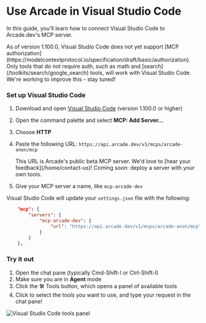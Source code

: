 
# Use Arcade in Visual Studio Code

In this guide, you'll learn how to connect Visual Studio Code to Arcade.dev's MCP server.

<Note>
  As of version 1.100.0, Visual Studio Code does not yet support [MCP
  authorization](https://modelcontextprotocol.io/specification/draft/basic/authorization).
  Only tools that do not require auth, such as math and
  [search](/toolkits/search/google_search) tools, will work with Visual Studio
  Code. We're working to improve this - stay tuned!
</Note>

<Steps>

### Set up Visual Studio Code

1. Download and open [Visual Studio Code](https://code.visualstudio.com/download) (version 1.100.0 or higher)
1. Open the command palette and select **MCP: Add Server...**
1. Choose **HTTP**
1. Paste the following URL: `https://api.arcade.dev/v1/mcps/arcade-anon/mcp`

   <Info>
     This URL is Arcade's public beta MCP server. We'd love to [hear your
     feedback](/home/contact-us)! Coming soon: deploy a server with your own
     tools.
   </Info>

1. Give your MCP server a name, like `mcp-arcade-dev`

Visual Studio Code will update your `settings.json` file with the following:

```json
    "mcp": {
        "servers": {
            "mcp-arcade-dev": {
                "url": "https://api.arcade.dev/v1/mcps/arcade-anon/mcp"
            }
        }
    },
```

### Try it out

1. Open the chat pane (typically Cmd-Shift-I or Ctrl-Shift-I)
1. Make sure you are in **Agent** mode
1. Click the 🛠️ Tools button, which opens a panel of available tools
1. Click to select the tools you want to use, and type your request in the chat pane!

<div className="flex justify-center my-4">
  <img
    src="/videos/vscode_mcp_demo.webp"
    alt="Visual Studio Code tools panel"
  />
</div>

</Steps>
